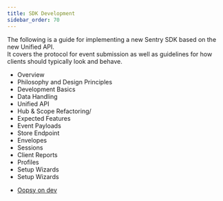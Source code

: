 ```yaml
---
title: SDK Development
sidebar_order: 70
---
```


The following is a guide for implementing a new Sentry SDK based on the new <Link to="/sdk/unified-api">Unified API</Link>.<br/>
It covers the protocol for event submission as well as guidelines for how clients should
typically look and behave.

- <Link to="/sdk/overview/">Overview</Link>
- <Link to="/sdk/philosophy/">Philosophy and Design Principles</Link>
- <Link to="/sdk/basics/">Development Basics</Link>
- <Link to="/sdk/data-handling/">Data Handling</Link>
- <Link to="/sdk/unified-api/">Unified API</Link>
- <Link to="/sdk/hub_and_scope_refactoring/">Hub & Scope Refactoring/</Link>
- <Link to="/sdk/features/">Expected Features</Link>
- <Link to="/sdk/event-payloads/">Event Payloads</Link>
- <Link to="/sdk/store/">Store Endpoint</Link>
- <Link to="/sdk/envelopes/">Envelopes</Link>
- <Link to="/sdk/sessions/">Sessions</Link>
- <Link to="/sdk/client-reports/">Client Reports</Link>
- <Link to="/sdk/profiles/">Profiles</Link>
- <Link to="/sdk/setup-wizards/">Setup Wizards</Link>

- <Link to="/sdk/setup-wizard/">Setup Wizards</Link>

- [Oopsy on dev](/does/not/exist)

